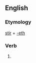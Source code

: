 ==English==

===Etymology===
[[stir]] + [[-eth]]

===Verb===
{{infl|en|verb form}}

# {{archaic third-person singular of|stir}}